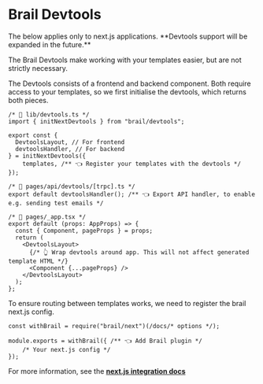
# Brail Devtools

<Callout type="warning">
The below applies only to next.js applications. **Devtools support will be expanded in the future.**
</Callout>

The Brail Devtools make working with your templates easier, but are not strictly necessary.

The Devtools consists of a frontend and backend component. Both require access to your templates, so we first initialise the devtools, which returns both pieces.

```tsx
/* 📄 lib/devtools.ts */
import { initNextDevtools } from "brail/devtools";

export const {
  DevtoolsLayout, // For frontend
  devtoolsHandler, // For backend
} = initNextDevtools({ 
	templates, /** 👈 Register your templates with the devtools */
});

/* 📄 pages/api/devtools/[trpc].ts */
export default devtoolsHandler(); /** 👈 Export API handler, to enable e.g. sending test emails */

/* 📄 pages/_app.tsx */
export default (props: AppProps) => {
  const { Component, pageProps } = props;
  return (
    <DevtoolsLayout>
      {/* 👆 Wrap devtools around app. This will not affect generated template HTML */}
      <Component {...pageProps} />
    </DevtoolsLayout>
  );
};
```

To ensure routing between templates works, we need to register the brail next.js config.

```tsx
const withBrail = require("brail/next")(/docs/* options */);

module.exports = withBrail({ /** 👈 Add Brail plugin */
	/* Your next.js config */
});
```

For more information, see the [**next.js integration docs**](/docs/recipes/nextjs)